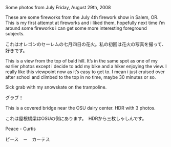 Some photos from July
Friday, August 29th, 2008

These are some fireworks from the July 4th firework show in Salem, OR. This is my first attempt at fireworks and i liked them, hopefully next time i’m around some fireworks i can get some more interesting foreground subjects.

これはオレゴンのセーレムの七月四日の花火。私の初回は花火の写真を撮って、好きです。

This is a view from the top of bald hill. It’s in the same spot as one of my earlier photos except i decide to add my bike and a hiker enjoying the view. I really like this viewpoint now as it’s easy to get to. I mean i just cruised over after school and climbed to the top in no time, maybe 30 minutes or so.

Sick grab with my snowskate on the trampoline.

グラブ！

This is a covered bridge near the OSU dairy center. HDR with 3 photos.

これは屋根橋梁はOSUの側にあります。　HDRから三枚しゃしんです。

Peace - Curtis

ピース　－　カーテス

